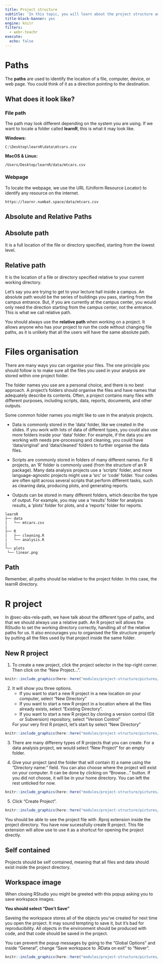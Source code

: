 ```yaml
---
title: Project structure
subtitle: 'In this topic, you will learn about the project structure and how to manage your project in R properly.'
title-block-banner: yes
engine: knitr
filters:
  - webr-teachr
execute: 
  echo: false
---
```


# Paths

The **paths** are used to identify the location of a file, computer, device, or web page. You could think of it as a direction pointing to the destination.

## What does it look like?

### File path

The path may look different depending on the system you are using. If we want to locate a folder called **learnR**, this is what it may look like.

**Windows:**

`C:\Desktop\learnR\data\mtcars.csv`

**MacOS & Linux:**

`/Users/Desktop/learnR/data/mtcars.csv`

### Webpage

To locate the webpage, we use the URL (Uniform Resource Locator) to identify any resource on the internet.

`https://learnr.numbat.space/data/mtcars.csv`


## Absolute and Relative Paths {#sec-abs-rela-path}

:::{.callout-note}
# Absolute path

It is a full location of the file or directory specified, starting from the lowest level.
:::

:::{.callout-note}
# Relative path

It is the location of a file or directory specified relative to your current working directory.
:::

Let's say you are trying to get to your lecture hall inside a campus. An absolute path would be the series of buildings you pass, starting from the campus entrance. But, if you are currently at the campus center, you would only need the direction starting from the campus center, not the entrance. This is what we call relative path.

You should always use the **relative path** when working on a project. It allows anyone who has your project to run the code without changing file paths, as it is unlikely that all the users will have the same absolute path.


# Files organisation

There are many ways you can organise your files. The one principle you should follow is to make sure all the files you used in your analysis are stored within one project folder.

The folder names you use are a personal choice, and there is no best approach. A project’s folders should organise the files and have names that adequately describe its contents. Often, a project contains many files with different purposes, including scripts, data, reports, documents, and other outputs.

Some common folder names you might like to use in the analysis projects.

- Data is commonly stored in the ‘data’ folder, like we created in the slides. If you work with lots of data of different types, you could also use more folders inside your ‘data’ folder. For example, if the data you are working with needs pre-processing and cleaning, you could have ‘data/original’ and ‘data/cleaned’ folders to further organise the data files.
    
- Scripts are commonly stored in folders of many different names. For R projects, an ‘R’ folder is commonly used (from the structure of an R package). Many data analysis projects use a ‘scripts’ folder, and more language-agnostic projects might use a ‘src’ or ‘code’ folder. Your codes are often split across several scripts that perform different tasks, such as cleaning data, producing plots, and generating reports.
   
- Outputs can be stored in many different folders, which describe the type of output. For example, you may use a ‘results’ folder for analysis results, a ‘plots’ folder for plots, and a ‘reports’ folder for reports.

```
learnR
├── data
|   └── mtcars.csv
|
├── R
|   ├── cleaning.R
|   └── analysis.R
|
└── plots
 └── linear.png
```

:::{.callout-important}
# Path

Remember, all paths should be relative to the project folder. In this case, the learnR directory.

:::


# R project

In @sec-abs-rela-path, we have talk about the different type of paths, and that we should always use a relative path. An R project will allows the RStudio to set the working directory correctly, handling all of the relative paths for us. It also encourages you to organised the file structure properly by putting all the files used by that project inside the same folder.

## New R project

1. To create a new project, click the project selector in the top-right corner. Then click on the "New Project...".

```r
knitr::include_graphics(here::here("modules/project-structure/pictures/01-project-structure/project_1.png"))
```

2. It will show you three options.
    * If you want to start a new R project in a new location on your computer, select "New Directory"
    * If you want to start a new R project in a location where all the files already exists, select "Existing Directory".
    * If you want to start a new R project by cloning a version control (Git or Subversion) repository, select "Version Control"

    For your very first R project, let's start by select "New Directory"

```r
knitr::include_graphics(here::here("modules/project-structure/pictures/01-project-structure/project_2.png"))
```

3. There are many differeny types of R projects that you can create. For a data analysis project, we would select "New Project" for an empty folder.

<!-- update the picture -->

4. Give your project (and the folder that will contain it) a name using the "Directory name:" field. You can also choose where the project will exist on your computer. It can be done by clicking on "Browse..." button. If you did not choose, it will be in your home directory. You can left the rest unticked for now.

```r
knitr::include_graphics(here::here("modules/project-structure/pictures/01-project-structure/project_4.png"))
```

5. Click "Create Project".

```r
knitr::include_graphics(here::here("modules/project-structure/pictures/01-project-structure/project_5.png"))
```

You should be able to see the project file with .Rproj extension inside the project directory. You have now sucessfully create R project. This file extension will allow use to use it as a shortcut for opening the project directly.

:::{.callout-important}
# Self contained

Projects should be self contained, meaning that all files and data should exist inside the project directory.
:::


## Workspace image

When closing RStudio you might be greeted with this popup asking you to save workspace images.

**You should select "Don't Save"**

Saveing the workspace stores all of the objects you've created for next time you open the project. It may sound tempting to save it, but it's bad for reproducibility. All objects in the environment should be produced with code, and that code should be saved in the project.

You can prevent the popup messages by going to the "Global Options" and inside "General", change "Save workspace to .RData on exit" to "Never".

```r
knitr::include_graphics(here::here("modules/project-structure/pictures/01-project-structure/disable_store.png"))
```